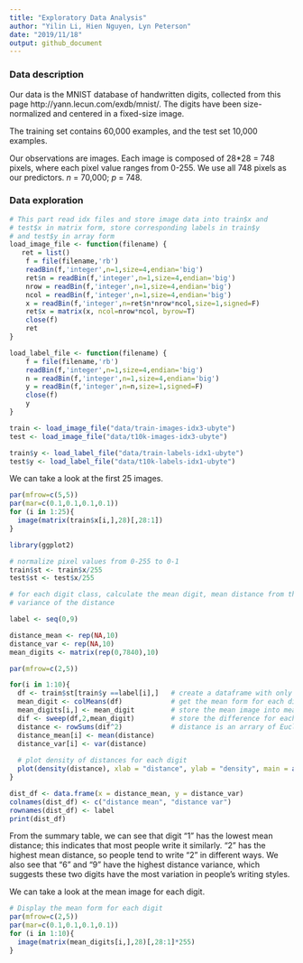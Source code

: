 ```yaml
---
title: "Exploratory Data Analysis"
author: "Yilin Li, Hien Nguyen, Lyn Peterson"
date: "2019/11/18"
output: github_document
---
```


### Data description

Our data is the MNIST database of handwritten digits, collected from this page http://yann.lecun.com/exdb/mnist/. The digits have been size-normalized and centered in a fixed-size image.

The training set contains 60,000 examples, and the test set 10,000 examples.

Our observations are images. Each image is composed of 28*28 = 748 pixels, where each pixel value ranges from 0-255. We use all 748 pixels as our predictors. $n$ = 70,000; $p$ = 748.

### Data exploration

```r
# This part read idx files and store image data into train$x and 
# test$x in matrix form, store corresponding labels in train$y 
# and test$y in array form 
load_image_file <- function(filename) {
   ret = list()
    f = file(filename,'rb')
    readBin(f,'integer',n=1,size=4,endian='big')
    ret$n = readBin(f,'integer',n=1,size=4,endian='big')
    nrow = readBin(f,'integer',n=1,size=4,endian='big')
    ncol = readBin(f,'integer',n=1,size=4,endian='big')
    x = readBin(f,'integer',n=ret$n*nrow*ncol,size=1,signed=F)
    ret$x = matrix(x, ncol=nrow*ncol, byrow=T)
    close(f)
    ret
}

load_label_file <- function(filename) {
    f = file(filename,'rb')
    readBin(f,'integer',n=1,size=4,endian='big')
    n = readBin(f,'integer',n=1,size=4,endian='big')
    y = readBin(f,'integer',n=n,size=1,signed=F)
    close(f)
    y
}

train <- load_image_file("data/train-images-idx3-ubyte")
test <- load_image_file("data/t10k-images-idx3-ubyte")

train$y <- load_label_file("data/train-labels-idx1-ubyte")
test$y <- load_label_file("data/t10k-labels-idx1-ubyte")  

```

We can take a look at the first 25 images. 

```r
par(mfrow=c(5,5))
par(mar=c(0.1,0.1,0.1,0.1))
for (i in 1:25){
  image(matrix(train$x[i,],28)[,28:1])
}
```

```r
library(ggplot2)

# normalize pixel values from 0-255 to 0-1 
train$st <- train$x/255
test$st <- test$x/255

# for each digit class, calculate the mean digit, mean distance from the mean digit and 
# variance of the distance

label <- seq(0,9) 

distance_mean <- rep(NA,10)
distance_var <- rep(NA,10)
mean_digits <- matrix(rep(0,7840),10)

par(mfrow=c(2,5))

for(i in 1:10){
  df <- train$st[train$y ==label[i],]   # create a dataframe with only the i-th digit
  mean_digit <- colMeans(df)            # get the mean form for each digit(0-9)
  mean_digits[i,] <- mean_digit         # store the mean image into mean_digits 
  dif <- sweep(df,2,mean_digit)         # store the difference for each image from its mean form 
  distance <- rowSums(dif^2)            # distance is an arrary of Euclidean distances from each image to its mean form
  distance_mean[i] <- mean(distance)
  distance_var[i] <- var(distance)
  
  # plot density of distances for each digit 
  plot(density(distance), xlab = "distance", ylab = "density", main = as.character(label[i]))
}
```

```r
dist_df <- data.frame(x = distance_mean, y = distance_var)
colnames(dist_df) <- c("distance mean", "distance var")
rownames(dist_df) <- label
print(dist_df)
```

From the summary table, we can see that digit "1" has the lowest mean distance; this indicates that most people write it similarly. "2" has the highest mean distance, so people tend to write "2" in different ways. We also see that "6" and "9" have the highest distance variance, which suggests these two digits have the most variation in people's writing styles. 

We can take a look at the mean image for each digit. 

```r
# Display the mean form for each digit
par(mfrow=c(2,5))
par(mar=c(0.1,0.1,0.1,0.1))
for (i in 1:10){
  image(matrix(mean_digits[i,],28)[,28:1]*255)
}
```




